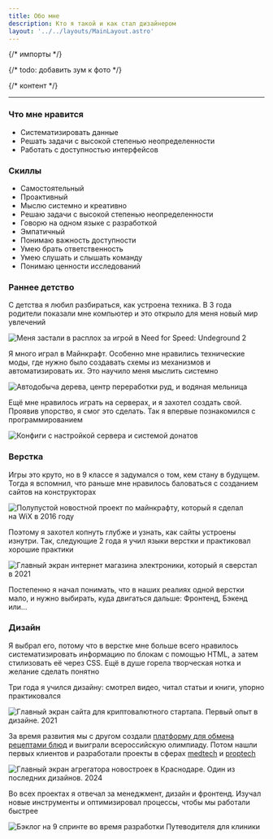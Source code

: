 ```yaml
---
title: Обо мне
description: Кто я такой и как стал дизайнером
layout: '../../layouts/MainLayout.astro'
---
```


{/* импорты */}



{/* todo: добавить зум к фото */}

{/* контент */}

<ContentSection title="Визитка">

<AboutCard mp4={aboutVideoMP4} webm={aboutVideoWEBM} />

---

### Что мне нравится

- Систематизировать данные
- Решать задачи с высокой степенью неопределенности
- Работать с доступностью интерфейсов

### Скиллы

- Самостоятельный
- Проактивный
- Мыслю системно и креативно
- Решаю задачи с высокой степенью неопределенности
- Говорю на одном языке с разработкой
- Эмпатичный
- Понимаю важность доступности
- Умею брать ответственность
- Умею слушать и слышать команду
- Понимаю ценности исследований

</ContentSection>

<ContentSection title="История">

### Раннее детство

С детства я любил разбираться, как устроена техника. В 3 года родители показали мне компьютер и это открыло для меня новый мир увлечений

![Меня застали в расплох за игрой в Need for Speed: Undeground 2](./media/detstvo.jpg)

Я много играл в Майнкрафт. Особенно мне нравились технические моды, где нужно было создавать схемы из механизмов и автоматизировать их. Это научило меня мыслить системно

![Автодобыча дерева, центр переработки руд, и водяная мельница](./media/minecraft.jpg)

Ещё мне нравилось играть на серверах, и я захотел создать свой. Проявив упорство, я смог это сделать. Так я впервые познакомился с программированием

![Конфиги с настройкой сервера и системой донатов](./media/server.jpg)

### Верстка

Игры это круто, но в 9 классе я задумался о том, кем стану в будущем. Тогда я вспомнил, что раньше мне нравилось баловаться с созданием сайтов на конструкторах

![Полупустой новостной проект по майнкрафту, который я сделал на WiX в 2016 году](./media/first-site.jpg)

Поэтому я захотел копнуть глубже и узнать, как сайты устроены изнутри. Так, следующие 2 года я учил языки верстки и практиковал хорошие практики

![Главный экран интернет магазина электроники, который я сверстал в 2021](./media/verstka.jpg)

Постепенно я начал понимать, что в наших реалиях одной верстки мало, и нужно выбирать, куда двигаться дальше: Фронтенд, Бэкенд или…

### Дизайн

Я выбрал его, потому что в верстке мне больше всего нравилось систематизировать информацию по блокам с помощью HTML, а затем стилизовать её через CSS. Ещё в душе горела творческая нотка и желание сделать понятно

Три года я учился дизайну: смотрел видео, читал статьи и книги, упорно практиковался

![Главный экран сайта для криптовалютного стартапа. Первый опыт в дизайне.  2021](./media/first-design.jpg)

За время развития мы с другом создали [платформу для обмена рецептами блюд](https://sonniydesign.ru/projects/mamayapovar) и выиграли всероссийскую олимпиаду. Потом нашли первых клиентов и разработали проекты в сферах [medtech](https://sonniydesign.ru/projects/vtour) и [proptech](https://sonniydesign.ru/projects/nova-ug)

![Главный экран агрегатора новостроек в Краснодаре. Один из последних дизайнов. 2024](./media/last-design.jpg)

Во всех проектах я отвечал за менеджмент, дизайн и фронтенд. Изучал новые инструменты и оптимизировал процессы, чтобы мы работали быстрее

![Бэклог на 9 спринте во время разработки Путеводителя для клиники](./media/backlog-example.jpg)

</ContentSection>

